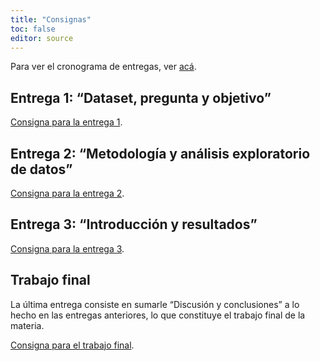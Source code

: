 ```yaml
---
title: "Consignas"
toc: false
editor: source
---
```


Para ver el cronograma de entregas, ver [acá](cronograma.html).

## Entrega 1: "Dataset, pregunta y objetivo"

[Consigna para la entrega 1](https://docs.google.com/document/d/1E2rBm_2dAjPB-EQmq1EpLmFURxjKpXm9iBB68TltUaI/edit?usp=sharing).

## Entrega 2: "Metodología y análisis exploratorio de datos"

[Consigna para la entrega 2](https://docs.google.com/document/d/1_R6d-TOmjSYvMdZp6aGVxJs_8F87zkOL1kLAOxGepiI/edit?usp=sharing).

## Entrega 3: "Introducción y resultados"

[Consigna para la entrega 3](https://docs.google.com/document/d/1mwHluEmoArvED6eXRTp8n43CVxYSZRtykygXBbe7FBk/edit?usp=sharing).

## Trabajo final

La última entrega consiste en sumarle "Discusión y conclusiones" a lo hecho en las entregas anteriores, lo que constituye el trabajo final de la materia.

[Consigna para el trabajo final](https://docs.google.com/document/d/1b_dq6vqPHRfhvn9gjva1xn2Ttn09uOW6bm6y2L5i22U/edit?usp=sharing).


